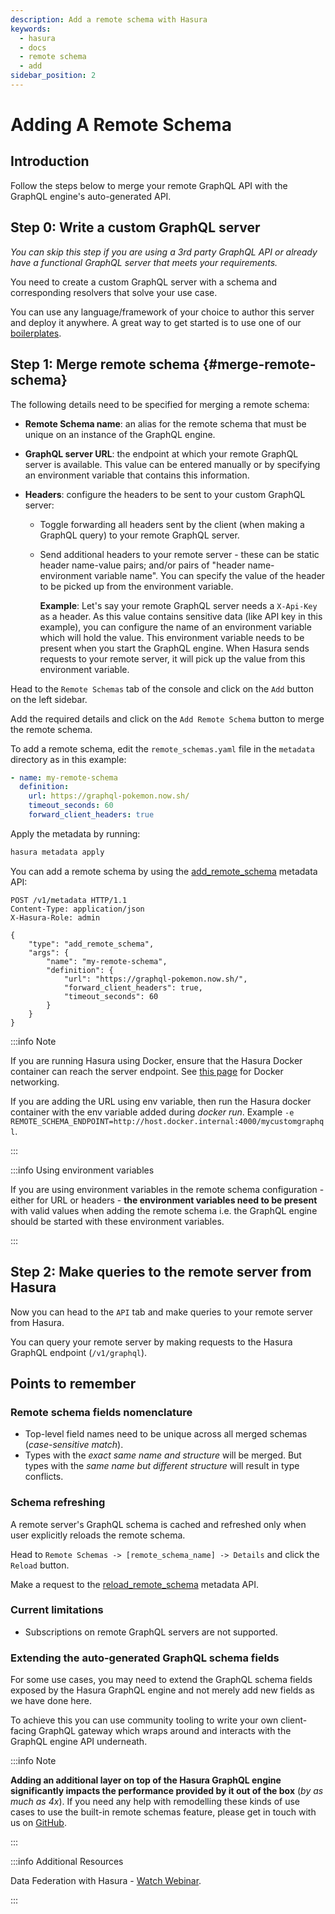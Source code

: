 ```yaml
---
description: Add a remote schema with Hasura
keywords:
  - hasura
  - docs
  - remote schema
  - add
sidebar_position: 2
---
```



# Adding A Remote Schema

## Introduction

Follow the steps below to merge your remote GraphQL API with the GraphQL engine's auto-generated API.

## Step 0: Write a custom GraphQL server

_You can skip this step if you are using a 3rd party GraphQL API or already have a functional GraphQL server that meets
your requirements._

You need to create a custom GraphQL server with a schema and corresponding resolvers that solve your use case.

You can use any language/framework of your choice to author this server and deploy it anywhere. A great way to get
started is to use one of our
[boilerplates](https://github.com/hasura/graphql-engine/tree/master/community/boilerplates/remote-schemas).

## Step 1: Merge remote schema {#merge-remote-schema}

The following details need to be specified for merging a remote schema:

- **Remote Schema name**: an alias for the remote schema that must be unique on an instance of the GraphQL engine.
- **GraphQL server URL**: the endpoint at which your remote GraphQL server is available. This value can be entered
  manually or by specifying an environment variable that contains this information.
- **Headers**: configure the headers to be sent to your custom GraphQL server:

  - Toggle forwarding all headers sent by the client (when making a GraphQL query) to your remote GraphQL server.

  - Send additional headers to your remote server - these can be static header name-value pairs; and/or pairs of "header
    name-environment variable name". You can specify the value of the header to be picked up from the environment
    variable.

    **Example**: Let's say your remote GraphQL server needs a `X-Api-Key` as a header. As this value contains sensitive
    data (like API key in this example), you can configure the name of an environment variable which will hold the
    value. This environment variable needs to be present when you start the GraphQL engine. When Hasura sends requests
    to your remote server, it will pick up the value from this environment variable.

<Tabs className="api-tabs">
<TabItem value="console" label="Console">

Head to the `Remote Schemas` tab of the console and click on the `Add` button on the left sidebar.

Add the required details and click on the `Add Remote Schema` button to merge the remote schema.

<Thumbnail src='/img/remote-schemas/add-remote-schemas-interface.png' alt='Merge remote schema' width='1100px' />

</TabItem>
<TabItem value="cli" label="CLI">

To add a remote schema, edit the `remote_schemas.yaml` file in the `metadata` directory as in this example:

```yaml {1-5}
- name: my-remote-schema
  definition:
    url: https://graphql-pokemon.now.sh/
    timeout_seconds: 60
    forward_client_headers: true
```

Apply the metadata by running:

```bash
hasura metadata apply
```

</TabItem>
<TabItem value="api" label="API">

You can add a remote schema by using the
[add_remote_schema](/api-reference/metadata-api/remote-schemas.mdx#metadata-add-remote-schema) metadata API:

```http
POST /v1/metadata HTTP/1.1
Content-Type: application/json
X-Hasura-Role: admin

{
    "type": "add_remote_schema",
    "args": {
        "name": "my-remote-schema",
        "definition": {
            "url": "https://graphql-pokemon.now.sh/",
            "forward_client_headers": true,
            "timeout_seconds": 60
        }
    }
}
```

</TabItem>
</Tabs>

:::info Note

If you are running Hasura using Docker, ensure that the Hasura Docker container can reach the server endpoint. See
[this page](/guides/docker-networking.mdx) for Docker networking.

If you are adding the URL using env variable, then run the Hasura docker container with the env variable added during
_docker run_. Example `-e REMOTE_SCHEMA_ENDPOINT=http://host.docker.internal:4000/mycustomgraphql`.

:::

:::info Using environment variables

If you are using environment variables in the remote schema configuration - either for URL or headers - **the
environment variables need to be present** with valid values when adding the remote schema i.e. the GraphQL engine
should be started with these environment variables.

:::

## Step 2: Make queries to the remote server from Hasura

<Tabs className="api-tabs">
<TabItem value="console" label="Via console">

Now you can head to the `API` tab and make queries to your remote server from Hasura.

</TabItem>
<TabItem value="api" label="Via API">

You can query your remote server by making requests to the Hasura GraphQL endpoint (`/v1/graphql`).

</TabItem>
</Tabs>

## Points to remember

### Remote schema fields nomenclature

- Top-level field names need to be unique across all merged schemas (_case-sensitive match_).
- Types with the _exact same name and structure_ will be merged. But types with the _same name but different structure_
  will result in type conflicts.

### Schema refreshing

A remote server's GraphQL schema is cached and refreshed only when user explicitly reloads the remote schema.

<Tabs className="api-tabs">
<TabItem value="console" label="Console">

Head to `Remote Schemas -> [remote_schema_name] -> Details` and click the `Reload` button.

</TabItem>
<TabItem value="api" label="API">

Make a request to the
[reload_remote_schema](/api-reference/metadata-api/remote-schemas.mdx#metadata-reload-remote-schema) metadata API.

</TabItem>
</Tabs>

### Current limitations

- Subscriptions on remote GraphQL servers are not supported.

### Extending the auto-generated GraphQL schema fields

For some use cases, you may need to extend the GraphQL schema fields exposed by the Hasura GraphQL engine and not merely
add new fields as we have done here.

To achieve this you can use community tooling to write your own client-facing GraphQL gateway which wraps around and
interacts with the GraphQL engine API underneath.

:::info Note

**Adding an additional layer on top of the Hasura GraphQL engine significantly impacts the performance provided by it
out of the box** (_by as much as 4x_). If you need any help with remodelling these kinds of use cases to use the
built-in remote schemas feature, please get in touch with us on
[GitHub](https://github.com/hasura/graphql-engine/discussions).

:::

:::info Additional Resources

Data Federation with Hasura -
[Watch Webinar](https://hasura.io/events/webinar/data-federation-hasura-graphql/?pg=docs&plcmt=body&cta=watch-webinar&tech=).

:::
